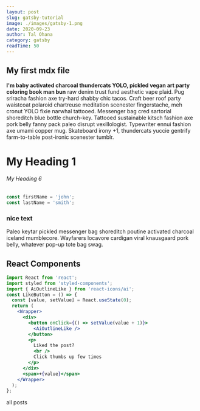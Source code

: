 ```yaml
---
layout: post
slug: gatsby-tutorial
image: ./images/gatsby-1.png
date: 2020-09-23
author: Tal Ohana
category: gatsby
readTime: 50
---
```



## My first mdx file

**I'm baby activated charcoal thundercats YOLO, pickled vegan art party coloring book man bun**
raw denim trust fund aesthetic vape plaid. Pug sriracha fashion axe try-hard shabby chic tacos.
Craft beer roof party waistcoat polaroid chartreuse meditation scenester fingerstache, meh cronut YOLO fixie narwhal tattooed.
Messenger bag cred sartorial shoreditch blue bottle church-key.
Tattooed sustainable kitsch fashion axe pork belly fanny pack paleo disrupt vexillologist.
Typewriter ennui fashion axe umami copper mug. Skateboard irony +1,
thundercats yuccie gentrify farm-to-table post-ironic scenester tumblr.

# My Heading 1

###### My Heading 6

<div className="code">

```js
const firstName = 'john';
const lastName = 'smith';
```

</div>

<div className="nice-text">
  <h3>nice text</h3>
  <FiInfo className="nice-text-icon" />
  <p>
    Paleo keytar pickled messenger bag shoreditch poutine activated charcoal
    iceland mumblecore. Wayfarers locavore cardigan viral knausgaard pork belly,
    whatever pop-up tote bag swag.
  </p>
</div>

<h2>React Components</h2>

<Counter />

```jsx
import React from 'react';
import styled from 'styled-components';
import { AiOutlineLike } from 'react-icons/ai';
const LikeButton = () => {
  const [value, setValue] = React.useState(0);
  return (
    <Wrapper>
      <div>
        <button onClick={() => setValue(value + 1)}>
          <AiOutlineLike />
        </button>
        <p>
          Liked the post?
          <br />
          Click thumbs up few times
        </p>
      </div>
      <span>+{value}</span>
    </Wrapper>
  );
};
```

<LikeButton />

<Link to="/posts" className="btn btn-center">
  all posts
</Link>
